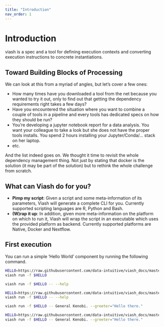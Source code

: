 ```yaml
---
title: "Introduction"
nav_order: 1
---
```


# Introduction

viash is a spec and a tool for defining execution contexts and converting execution instructions to concrete instantiations.

## Toward Building Blocks of Processing

We can look at this from a myriad of angles, but let's cover a few ones:

- How many times have you downloaded a tool from the net because you wanted to try it out, only to find out that getting the dependency requirements right takes a few days?
- Have you encountered the situation where you want to combine a couple of tools in a pipeline and every tools has dedicated specs on how they should be run?
- You're developing a jupyter notebook report for a data analysis. You want your colleague to take a look but she does not have the proper tools installs. You spend 2 hours installing your Jupyter/Conda/... stack on her laptop.
- etc.

And the list indeed goes on. We thought it time to revisit the whole dependency management thing. Not just by stating that docker is the solution (it may be part of the solution) but to rethink the whole challenge from scratch.

## What can Viash do for you?

- **Pimp my script**: Given a script and some meta-information of its parameters, Viash will generate a complete CLI for you. Currently supported scripting languages are R, Python and Bash.
- **(W)rap it up**: In addition, given more meta-information on the platform on which to run it, Viash will wrap the script in an executable which uses the provided platform as backend. Currently supported platforms are Native, Docker and Nextflow.

## First execution

You can run a simple 'Hello World' component by running the following command.

```bash
HELLO=https://raw.githubusercontent.com/data-intuitive/viash_docs/master/examples/hello_world/functionality.yaml
viash run -f $HELLO
```
```bash
viash run -f $HELLO -- --help
```
```bash
HELLO=https://raw.githubusercontent.com/data-intuitive/viash_docs/master/examples/hello_world/functionality.yaml
viash run -f $HELLO -- --help
```
```bash
viash run -f $HELLO -- General Kenobi. --greeter="Hello there."
```
```bash
HELLO=https://raw.githubusercontent.com/data-intuitive/viash_docs/master/examples/hello_world/functionality.yaml
viash run -f $HELLO -- General Kenobi. --greeter="Hello there."
```
